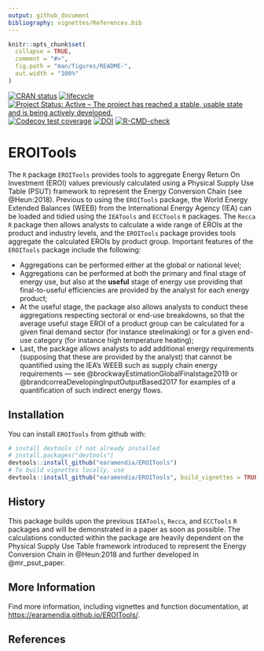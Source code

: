 ```yaml
---
output: github_document
bibliography: vignettes/References.bib
---
```


<!-- README.md is generated from README.Rmd. Please edit that file -->

```r
knitr::opts_chunk$set(
  collapse = TRUE,
  comment = "#>",
  fig.path = "man/figures/README-",
  out.width = "100%"
)
```


<!-- badges: start -->
[![CRAN status](https://www.r-pkg.org/badges/version/ReboundTools)](https://cran.r-project.org/package=EROITools)
[![lifecycle](https://img.shields.io/badge/lifecycle-experimental-orange.svg)](https://www.tidyverse.org/lifecycle/#experimental)
[![Project Status: Active – The project has reached a stable, usable state and is being actively developed.](https://www.repostatus.org/badges/latest/active.svg)](https://www.repostatus.org/#active)
[![Codecov test coverage](https://codecov.io/gh/earamendia/EROITools/branch/master/graph/badge.svg)](https://codecov.io/gh/earamendia/EROITools?branch=master)
[![DOI](https://zenodo.org/badge/DOI/10.5281/zenodo.7696869.svg)](https://doi.org/10.5281/zenodo.7696869)
[![R-CMD-check](https://github.com/earamendia/EROITools/actions/workflows/R-CMD-check.yaml/badge.svg)](https://github.com/earamendia/EROITools/actions/workflows/R-CMD-check.yaml)
<!-- badges: end -->



# EROITools

The `R` package `EROITools` provides tools to aggregate Energy Return On Investment (EROI) values previously calculated using a Physical Supply Use Table (PSUT) framework to represent the Energy Conversion Chain (see @Heun:2018). Previous to using the `EROITools` package, the World Energy Extended Balances (WEEB) from the International Energy Agency (IEA) can be loaded and tidied using the `IEATools` and `ECCTools` `R` packages. The `Recca` `R` package then allows analysts to calculate a wide range of EROIs at the product and industry levels, and the `EROITools` package provides tools aggregate the calculated EROIs by product group. Important features of the `EROITools` package include the following:

* Aggregations can be performed either at the global or national level;
* Aggregations can be performed at both the primary and final stage of energy use, but also at the **useful** stage of energy use providing that final-to-useful efficiencies are provided by the analyst for each energy product;
* At the useful stage, the package also allows analysts to conduct these aggregations respecting sectoral or end-use breakdowns, so that the average useful stage EROI of a product group can be calculated for a given final demand sector (for instance steelmaking) or for a given end-use category (for instance high temperature heating);
* Last, the package allows analysts to add additional energy requirements (supposing that these are provided by the analyst) that cannot be quantified using the IEA's WEEB such as supply chain energy requirements --- see @brockwayEstimationGlobalFinalstage2019 or @brandcorreaDevelopingInputOutputBased2017 for examples of a quantification of such indirect energy flows.


## Installation

You can install `EROITools` from github with:

```r
# install devtools if not already installed
# install.packages("devtools")
devtools::install_github("earamendia/EROITools")
# To build vignettes locally, use
devtools::install_github("earamendia/EROITools", build_vignettes = TRUE)
```


## History

This package builds upon the previous `IEATools`, `Recca`, and `ECCTools` `R` packages and will be demonstrated in a paper as soon as possible. The calculations conducted within the package are heavily dependent on the Physical Supply Use Table framework introduced to represent the Energy Conversion Chain in @Heun:2018 and further developed in @mr_psut_paper.


## More Information

Find more information, including vignettes and function documentation, at 
<https://earamendia.github.io/EROITools/>.

## References

